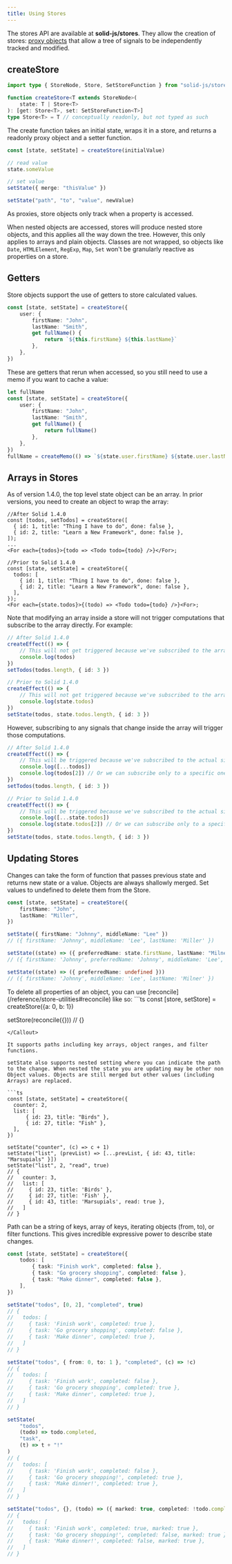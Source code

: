 ```yaml
---
title: Using Stores
---
```


The stores API are available at **solid-js/stores**. They allow the creation of stores: [proxy objects](https://developer.mozilla.org/en-US/docs/Web/JavaScript/Reference/Global_Objects/Proxy) that allow a tree of signals to be independently tracked and modified.

## createStore

```ts
import type { StoreNode, Store, SetStoreFunction } from "solid-js/store"

function createStore<T extends StoreNode>(
	state: T | Store<T>
): [get: Store<T>, set: SetStoreFunction<T>]
type Store<T> = T // conceptually readonly, but not typed as such
```

The create function takes an initial state, wraps it in a store, and returns a readonly proxy object and a setter function.

```ts
const [state, setState] = createStore(initialValue)

// read value
state.someValue

// set value
setState({ merge: "thisValue" })

setState("path", "to", "value", newValue)
```

As proxies, store objects only track when a property is accessed.

When nested objects are accessed, stores will produce nested store objects, and this applies all the way down the tree. However, this only applies to arrays and plain objects. Classes are not wrapped, so objects like `Date`, `HTMLElement`, `RegExp`, `Map`, `Set` won't be granularly reactive as properties on a store.

## Getters

Store objects support the use of getters to store calculated values.

```ts
const [state, setState] = createStore({
	user: {
		firstName: "John",
		lastName: "Smith",
		get fullName() {
			return `${this.firstName} ${this.lastName}`
		},
	},
})
```

These are getters that rerun when accessed, so you still need to use a memo if you want to cache a value:

```ts
let fullName
const [state, setState] = createStore({
	user: {
		firstName: "John",
		lastName: "Smith",
		get fullName() {
			return fullName()
		},
	},
})
fullName = createMemo(() => `${state.user.firstName} ${state.user.lastName}`)
```

## Arrays in Stores

As of version 1.4.0, the top level state object can be an array. In prior versions, you need to create an object to wrap the array:

```tsx
//After Solid 1.4.0
const [todos, setTodos] = createStore([
  { id: 1, title: "Thing I have to do", done: false },
  { id: 2, title: "Learn a New Framework", done: false },
]);
...
<For each={todos}>{todo => <Todo todo={todo} />}</For>;

//Prior to Solid 1.4.0
const [state, setState] = createStore({
  todos: [
    { id: 1, title: "Thing I have to do", done: false },
    { id: 2, title: "Learn a New Framework", done: false },
  ],
});
<For each={state.todos}>{(todo) => <Todo todo={todo} />}<For>;
```

Note that modifying an array inside a store will not trigger computations that subscribe to the array directly. For example:

```ts
// After Solid 1.4.0
createEffect(() => {
	// This will not get triggered because we've subscribed to the array itself.
	console.log(todos)
})
setTodos(todos.length, { id: 3 })

// Prior to Solid 1.4.0
createEffect(() => {
	// This will not get triggered because we've subscribed to the array itself.
	console.log(state.todos)
})
setState(todos, state.todos.length, { id: 3 })
```

However, subscribing to any signals that change inside the array will trigger those computations.

```ts
// After Solid 1.4.0
createEffect(() => {
	// This will be triggered because we've subscribed to the actual signals in the array.
	console.log([...todos])
	console.log(todos[2]) // Or we can subscribe only to a specific one.
})
setTodos(todos.length, { id: 3 })

// Prior to Solid 1.4.0
createEffect(() => {
	// This will be triggered because we've subscribed to the actual signals in the array.
	console.log([...state.todos])
	console.log(state.todos[2]) // Or we can subscribe only to a specific one.
})
setState(todos, state.todos.length, { id: 3 })
```

## Updating Stores

Changes can take the form of function that passes previous state and returns new state or a value. Objects are always shallowly merged. Set values to undefined to delete them from the Store.

```ts
const [state, setState] = createStore({
	firstName: "John",
	lastName: "Miller",
})

setState({ firstName: "Johnny", middleName: "Lee" })
// ({ firstName: 'Johnny', middleName: 'Lee', lastName: 'Miller' })

setState((state) => ({ preferredName: state.firstName, lastName: "Milner" }))
// ({ firstName: 'Johnny', preferredName: 'Johnny', middleName: 'Lee', lastName: 'Milner' })

setState((state) => ({ preferredName: undefined }))
// ({ firstName: 'Johnny', middleName: 'Lee', lastName: 'Milner' })
```

<Callout>
  To delete all properties of an object, you can use [reconcile](/reference/store-utilities#reconcile) like so:
  ```ts
  const [store, setStore] = createStore({a: 0, b: 1})
  
  setStore(reconcile({}))
  // {}
  ```
</Callout>

It supports paths including key arrays, object ranges, and filter functions.

setState also supports nested setting where you can indicate the path to the change. When nested the state you are updating may be other non Object values. Objects are still merged but other values (including Arrays) are replaced.

```ts
const [state, setState] = createStore({
	counter: 2,
	list: [
		{ id: 23, title: "Birds" },
		{ id: 27, title: "Fish" },
	],
})

setState("counter", (c) => c + 1)
setState("list", (prevList) => [...prevList, { id: 43, title: "Marsupials" }])
setState("list", 2, "read", true)
// {
//   counter: 3,
//   list: [
//     { id: 23, title: 'Birds' },
//     { id: 27, title: 'Fish' },
//     { id: 43, title: 'Marsupials', read: true },
//   ]
// }
```

Path can be a string of keys, array of keys, iterating objects (from, to), or filter functions. This gives incredible expressive power to describe state changes.

```ts
const [state, setState] = createStore({
	todos: [
		{ task: "Finish work", completed: false },
		{ task: "Go grocery shopping", completed: false },
		{ task: "Make dinner", completed: false },
	],
})

setState("todos", [0, 2], "completed", true)
// {
//   todos: [
//     { task: 'Finish work', completed: true },
//     { task: 'Go grocery shopping', completed: false },
//     { task: 'Make dinner', completed: true },
//   ]
// }

setState("todos", { from: 0, to: 1 }, "completed", (c) => !c)
// {
//   todos: [
//     { task: 'Finish work', completed: false },
//     { task: 'Go grocery shopping', completed: true },
//     { task: 'Make dinner', completed: true },
//   ]
// }

setState(
	"todos",
	(todo) => todo.completed,
	"task",
	(t) => t + "!"
)
// {
//   todos: [
//     { task: 'Finish work', completed: false },
//     { task: 'Go grocery shopping!', completed: true },
//     { task: 'Make dinner!', completed: true },
//   ]
// }

setState("todos", {}, (todo) => ({ marked: true, completed: !todo.completed }))
// {
//   todos: [
//     { task: 'Finish work', completed: true, marked: true },
//     { task: 'Go grocery shopping!', completed: false, marked: true },
//     { task: 'Make dinner!', completed: false, marked: true },
//   ]
// }
```
